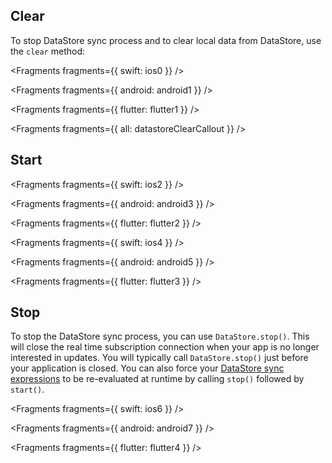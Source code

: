 ## Clear

To stop DataStore sync process and to clear local data from DataStore, use the `clear` method:


<Fragments fragments={{ swift: ios0 }} />


<Fragments fragments={{ android: android1 }} />


<Fragments fragments={{ flutter: flutter1 }} />


<Fragments fragments={{ all: datastoreClearCallout }} />

## Start


<Fragments fragments={{ swift: ios2 }} />


<Fragments fragments={{ android: android3 }} />


<Fragments fragments={{ flutter: flutter2 }} />


<Fragments fragments={{ swift: ios4 }} />


<Fragments fragments={{ android: android5 }} />


<Fragments fragments={{ flutter: flutter3 }} />

## Stop

To stop the DataStore sync process, you can use `DataStore.stop()`. This will close the real time subscription connection when your app is no longer interested in updates. You will typically call `DataStore.stop()` just before your application is closed. You can also force your [DataStore sync expressions](/lib-v1/datastore/sync) to be re-evaluated at runtime by calling `stop()` followed by `start()`.


<Fragments fragments={{ swift: ios6 }} />


<Fragments fragments={{ android: android7 }} />


<Fragments fragments={{ flutter: flutter4 }} />
